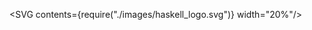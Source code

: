 

<SVG contents={require("./images/haskell_logo.svg")} width="20%"/>
<Title contents="Functors"/>

```haskell
just42 = (+ 1) <$> Just 41
```

```notes
- This is the first part of a trilogy
```

---

## Table of contents

- Introduction
- Functors
- Exercises

---

## Introduction

- The next 3 talks will be closely related
- Will try to separate concepts as much as possible
- Today: first part of the trilogy
- Fun fact: this talk is about a single function

---

```haskell Introduction
listMap :: (a -> b) -> [a] -> [b]
listMap f [] = []
listMap f (x:xs) = f x : map f xs

data Tree a = Leaf a
            | Branch (Tree a) (Tree a)

treeMap :: (a -> b) -> Tree a -> Tree b
treeMap f (Leaf a) = Leaf $ f a
treeMap f (Branch l r) =
  Branch (treeMap f l) (treeMap f r)

maybeMap :: (a -> b) -> Maybe a -> Maybe b
maybeMap f Nothing = Nothing
maybeMap f (Just a) = Just (f a)
----
1:3 > Lists
5:11 > Trees
13:15 > Maybe
```

---

## Introduction

- Let's take a step back
- Can we generalize this pattern?

```haskell
type List a = [a]

listMap  :: (a -> b) -> List  a -> List  b
treeMap  :: (a -> b) -> Tree  a -> Tree  b
maybeMap :: (a -> b) -> Maybe a -> Maybe b
```

---

```haskell Functor to the rescue!
class Functor (f :: Type -> Type) where
  fmap :: (a -> b) -> f a -> f b
  (<$) :: a -> f b -> f a
  {-# MINIMAL fmap #-}

(<$>) :: Functor f => (a -> b) -> f a -> f b
(<$>) = fmap


instance Functor [] where
  fmap = listMap

instance Functor Tree where
  fmap = treeMap

instance Functor Maybe where
  fmap = maybeMap
----
1:4 > Typeclass definition
1:2 > Most important part
6:7 > Infix map operator
10:11 > Implementation for List
13:14 > Implementation for Tree
16:17 > Implementation for Maybe
```

```notes
- Type variable f has kind: Type -> Type (previously * -> *)
- Possible in Haskell because of support for "Higher Kinded Types"
- In OCaml we would need to fully write out type each time...
```

---

## Functor typeclass

- Allows transforming entire data type
- Can have certain effects (e.g. Maybe only transforms a Just)

---

```haskell Some more instances
-- Identity on type level
data Identity a = Identity a

instance Functor Identity where
  fmap f (Identity a) = Identity (f a)


-- Const on type level
data Const a b = Const a

instance Functor (Const a) where
  fmap f (Const a) = Const a
  -- f can't be applied, types do not match;
  -- 'a' stays the same!


instance Functor ((,) a) where
  fmap f (a, b) = (a, f b)


data Either a b = Left a | Right b

instance Functor (Either a) where
  fmap f (Left a) = Left a
  fmap f (Right b) = Right (f b)


-- Functor is not limited to containers
instance Functor ((->) a) where
  fmap f g = f . g

-- Implemented in GHC
instance Functor IO where
  fmap f action = do
    result <- action
    pure $ f action

-- and many more (hint: ':i Functor' in REPL)
----
1:5 > implementation for Identity
8:14 > implementation for Const
17:18 > implementation for 2 element tuples
21:25 > implementation for Either
28:30 > implementation for functions
32:38 > implementation for IO
```

```notes
- For all of these: try building with hole driven development!
- "Container-like" things are often functors, but not all containers!
- But also more abstract concepts like Maybe, Either, functions, IO, ...
- Types with more type variables can be made functors on last type variable
```

---

## A different perspective

```haskell
fmap :: Functor f => (a -> b) -> f a -> f b

-- because of currying & right associativity of functions:
fmap :: Functor f => (a -> b) -> (f a -> f b)
```

&#x2192; fmap *upgrades* function to transform entire functor type

---

## Laws

1. fmap g . fmap f = fmap (g . f)
2. fmap id = id

```notes
- rule 1 is used inside GHC to optimize mapping multiple times
- this also means: set is not a functor, since it does not always preserve structure (but it does have a map)
```

---

## Functor examples in the ecosystem

- [containers](http://hackage.haskell.org/package/containers)
- [async](http://hackage.haskell.org/package/async)
- [megaparsec](http://hackage.haskell.org/package/megaparsec)
- and many more...

---

```haskell Maybe example
import Data.Aeson ( Value )

newtype Name = Name Text
newtype Age = Age Int
data Dog Name Age

newtype Sound = Sound Text

-- This could also directly be an IO action that prints to screen
woof :: Dog -> Sound
woof (Dog (Name name) (Age age)) =
  let times = max 1 (10 - age)
      sound = intersperse " " $ replicate times "woof"
  in Sound $ name <> ": " <> sound


parseDogJson :: Value -> Maybe Dog

processDogJson :: Value -> IO ()
processDogJson json = do
  let maybeDog = parseDogJson json
      maybeSound = fmap woof maybeDog
      -- many more computations could be mapped before inspecting final value
  case maybeSound of
    Nothing -> print "*crickets*"
    Just (Sound sound) -> print sound
----
* > Maybe example
3:7 > Some data types
9:14 > A function that requires a "Dog"
17 > Assume this function exists
19:26 > Function that performs action based on JSON input
24:26 > Final check to see what's inside Maybe
```

---

```haskell IO examples
data Input = Input String

handleInput :: Input -> IO ()
handleInput input = _

example = do
  input <- Input <$> readFile "foo.bar"
  handleInput input


-- Snippet from LYAH
import Data.List ( intersperse, reverse )
import Data.Char ( toUpper )

example2 = do
  line <- intersperse '-' . reverse . map toUpper <$> getLine
  putStrLn line
----
1:8 > IO actions can be mapped over
11:17 > fmap allows easy usage of pure functions on data from impure actions
```

---

## Example ported from Elm

```haskell
-- A data type from a popular Elm package:
-- https://package.elm-lang.org/packages/ohanhi/remotedata-http/latest/
data RemoteData e a
  = NotAsked
  | Loading
  | Failure e
  | Success a

instance Functor (RemoteData e) where
  fmap f NotAsked = NotAsked
  fmap f Loading = Loading
  fmap f (Failure e) = Failure e
  fmap f (Success a) = Success $ f a
```

```notes
- Could be used in a functional reactive programming framework
- Can map functions over remote data without knowing whether data
```

---

```haskell DeriveFunctor extension
-- This has to be at top of file
-- (or in package.yaml/cabal file of project)

{-# LANGUAGE DeriveFunctor #-}

module Expr where

data Expr a
  = Value a
  | Plus (Expr a) (Expr a)
  | Mul (Expr a) (Expr a)
  deriving Functor
  -- compiler now generates instance for you
```

---

## Conclusion

- map is incredibly useful for transforming data
- Haskell &#x2192; works on many data types

---

## Not seen today

- Bifunctors
- Contravariant functors

---

## Next time

- Applicative Functors

---

## Links

- [haskell wiki: Functors](https://wiki.haskell.org/Functor)
- [LYAH page for functors](http://learnyouahaskell.com/functors-applicative-functors-and-monoids)
